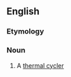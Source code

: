 ==English==

===Etymology===
{{prefix|en|thermo|cycler}}

===Noun===
{{en-noun}}

# A [[thermal cycler]]